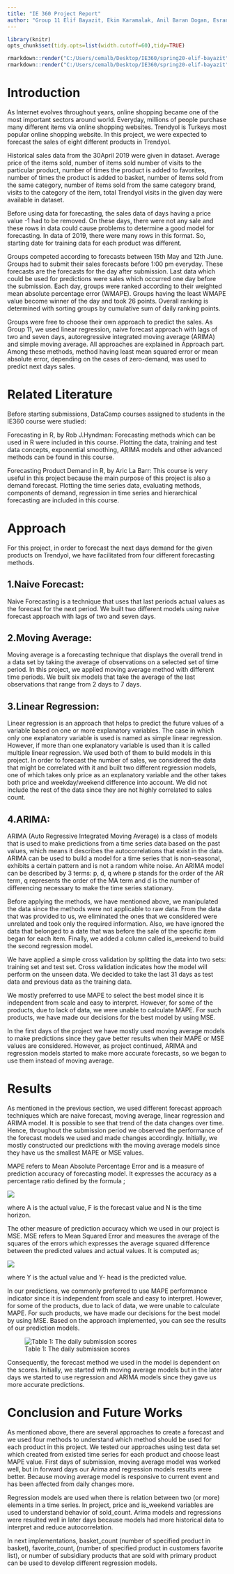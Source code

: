 ---
title: "IE 360 Project Report"
author: "Group 11 Elif Bayazit, Ekin Karamalak, Anil Baran Dogan, Esranur Tinaz, Yusuf Ozturk"
---
```{r,echo=FALSE,results="hide"}
library(knitr)
opts_chunk$set(tidy.opts=list(width.cutoff=60),tidy=TRUE)
```

```{r,echo=FALSE,eval=FALSE}
rmarkdown::render("C:/Users/cemalb/Desktop/IE360/spring20-elif-bayazit",output_format="pdf_document")
rmarkdown::render("C:/Users/cemalb/Desktop/IE360/spring20-elif-bayazit",output_format="html_document")
```

# Introduction 

  As Internet evolves throughout years, online shopping became one of the most important sectors around world. Everyday, millions of people purchase many different items via online shopping websites. Trendyol is Turkeys most popular online shopping website. In this project, we were expected to forecast the sales of eight different products in Trendyol.   
  
  Historical sales data from the 30April 2019 were given in dataset. Average price of the items sold, number of items sold number of visits to the particular product, number of times the product is added to favorites, number of times the product is added to basket, number of items sold from the same category, number of items sold from the same category brand, visits to the category of the item, total Trendyol visits in the given day were available in dataset.
  
  Before using data for forecasting, the sales data of days having a price value -1 had to be removed. On these days, there were not any sale and these rows in data could cause problems to determine a good model for forecasting. In data of 2019, there were many rows in this format. So, starting date for training data for each product was different. 
  
  Groups competed according to forecasts between 15th May and 12th June. Groups had to submit their sales forecasts before 1:00 pm everyday. These forecasts are the forecasts for the day after submission. Last data which could be used for predictions were sales which occurred one day before the submission. Each day, groups were ranked according to their weighted mean absolute percentage error (WMAPE). Groups having the least WMAPE value become winner of the day and took 26 points. Overall ranking is determined with sorting groups by cumulative sum of daily ranking points. 
  
  Groups were free to choose their own approach to predict the sales. As Group 11, we used linear regression, naive forecast approach with lags of two and seven days, autoregressive integrated moving average (ARIMA) and simple moving average. All approaches are explained in Approach part. Among these methods, method having least mean squared error or mean absolute error, depending on the cases of zero-demand, was used to predict next days sales. 


# Related Literature
  Before starting submissions, DataCamp courses assigned to students in the IE360 course were studied:
  
  Forecasting in R, by Rob J.Hyndman: Forecasting methods which can be used in R were included in this course. Plotting the data, training and test data concepts, exponential smoothing, ARIMA models and other advanced methods can be found in this course. 
  
  Forecasting Product Demand in R, by Aric La Barr: This course is very useful in this project because the main purpose of this project is also a demand forecast. Plotting the time series data, evaluating methods, components of demand, regression in time series and hierarchical forecasting are included in this course. 

# Approach

  For this project, in order to forecast the next days demand for the given products on Trendyol, we have facilitated from four different forecasting methods.

##	1.Naive Forecast: 
  Naive Forecasting is a technique that uses that last periods actual values as the forecast for the next period. We built two different models using naive forecast approach with lags of two and seven days. 
 
##	2.Moving Average: 
  Moving average is a forecasting technique that displays the overall trend in a data set by taking the average of observations on a selected set of time period. In this project, we applied moving average method with different time periods. We built six models that take the average of the last observations that range from 2 days to 7 days.

##	3.Linear Regression:
  Linear regression is an approach that helps to predict the future values of a variable based on one or more explanatory variables. The case in which only one explanatory variable is used is named as simple linear regression. However, if more than one explanatory variable is used than it is called multiple linear regression. We used both of them to build models in this project. In order to forecast the number of sales, we considered the data that might be correlated with it and built two different regression models, one of which takes only price as an explanatory variable and the other takes both price and weekday/weekend difference into account. We did not include the rest of the data since they are not highly correlated to sales count.

##	4.ARIMA:
  ARIMA (Auto Regressive Integrated Moving Average) is a class of models that is used to make predictions from a time series data based on the past values, which means it describes the autocorrelations that exist in the data. ARIMA can be used to build a model for a time series that is non-seasonal, exhibits a certain pattern and is not a random white noise. An ARIMA model can be described by 3 terms: p, d, q where p stands for the order of the AR term, q represents the order of the MA term and d is the number of differencing necessary to make the time series stationary.

  Before applying the methods, we have mentioned above, we manipulated the data since the methods were not applicable to raw data. From the data that was provided to us, we eliminated the ones that we considered were unrelated and took only the required information. Also, we have ignored the data that belonged to a date that was before the sale of the specific item began for each item. Finally, we added a column called is_weekend to build the second regression model.

  We have applied a simple cross validation by splitting the data into two sets: training set and test set. Cross validation indicates how the model will perform on the unseen data. We decided to take the last 31 days as test data and previous data as the training data.

  We mostly preferred to use MAPE to select the best model since it is independent from scale and easy to interpret. However, for some of the products, due to lack of data, we were unable to calculate MAPE. For such products, we have made our decisions for the best model by using MSE.

  In the first days of the project we have mostly used moving average models to make predictions since they gave better results when their MAPE or MSE values are considered. However, as project continued, ARIMA and regression models started to make more accurate forecasts, so we began to use them instead of moving average. 

# Results

  As mentioned in the previous section, we used different forecast approach techniques which are naive forecast, moving average, linear regression and ARIMA model. It is possible to see that trend of the data changes over time. Hence, throughout the submission period we observed the performance of the forecast models we used and made changes accordingly. Initially, we mostly constructed our predictions with the moving average models since they have us the smallest MAPE or MSE values. 

  MAPE refers to Mean Absolute Percentage Error and is a measure of prediction accuracy of forecasting model. It expresses the accuracy as a percentage ratio defined by the formula ;
  
![](C:/Users/cemalb/Desktop/IE360/spring20-elif-bayazit/1.png)

  where A is the actual value, F is the forecast value and N is the time horizon.

  The other measure of prediction accuracy which we used in our project is MSE. MSE refers to Mean Squared Error and measures the average of the squares of the errors which expresses the average squared difference between the predicted values and actual values. It is computed as;

![](C:/Users/cemalb/Desktop/IE360/spring20-elif-bayazit/2.png)

  where Y is the actual value and Y- head is the predicted value. 

  In our predictions, we commonly preferred to use MAPE performance indicator since it is independent from scale and easy to interpret. However, for some of the products, due to lack of data, we were unable to calculate MAPE. For such products, we have made our decisions for the best model by using MSE. Based on the approach implemented, you can see the results of our prediction models.


![Table 1: The daily submission scores](C:/Users/cemalb/Desktop/IE360/spring20-elif-bayazit/3.png)





  Consequently, the forecast method we used in the model is dependent on the scores. Initially, we started with moving average models but in the later days we started to use regression and ARIMA models since they gave us more accurate predictions. 

# Conclusion and Future Works

  As mentioned above, there are several approaches to create a forecast and we used four methods to understand which method should be used for each product in this project. We tested our approaches using test data set which created from existed time series for each product and choose least MAPE value.  First days of submission, moving average model was worked well, but in forward days our Arima and regression models results were better. Because moving average model is responsive to current event and has been affected from daily changes more. 

  Regression models are used when there is relation between two (or more) elements in a time series. In project, price and is_weekend variables are used to understand behavior of sold_count. Arima models and regressions were resulted well in later days because models had more historical data to interpret and reduce autocorrelation. 

  In next implementations, basket_count (number of specified product in basket),  favorite_count, (number of specified product in customers favorite list), or number of subsidiary products that are sold with primary product can be used to develop different regression models.

